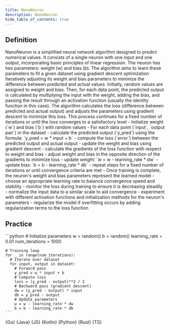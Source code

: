 ```yaml
---
title: NanoNeuron
description: NanoNeuron
hide_table_of_contents: true
---
```





## Definition

<Tabs queryString="primary">
  <TabItem value="definition" label="Definition">
    NanoNeuron is a simplified neural network algorithm designed to predict numerical values. It consists of a single neuron with one input and one output, incorporating basic principles of linear regression. The neuron has two parameters: weight (w) and bias (b). The algorithm aims to learn these parameters to fit a given dataset using gradient descent optimization
  </TabItem>
  <TabItem value="how" label="Explanation">
    Iteratively adjusting its weight and bias parameters to minimize the difference between predicted and actual values. Initially, random values are assigned to weight and bias. Then, for each data point, the predicted output is calculated by multiplying the input with the weight, adding the bias, and passing the result through an activation function (usually the identity function in this case). The algorithm calculates the loss (difference between predicted and actual output) and adjusts the parameters using gradient descent to minimize this loss. This process continues for a fixed number of iterations or until the loss converges to a satisfactory level
  </TabItem>
  <TabItem value="guidance" label="Guidance">
    - Initialize weight (`w`) and bias (`b`) with random values
    - For each data point (`input`, `output pair`) in the dataset
       - calculate the predicted output (`y_pred`) using the formula: `y_pred = w * input + b`
       - compute the loss (`error`) between the predicted output and actual output
       - update the weight and bias using gradient descent
         - calculate the gradients of the loss function with respect to weight and bias
         - adjust weight and bias in the opposite direction of the gradients to minimize loss
         - update weight: `w = w - learning_rate * dw`
         - update bias: `b = b - learning_rate * db`
      - repeat steps for a fixed number of iterations or until convergence criteria are met
    - Once training is complete, the neuron's weight and bias parameters represent the learned model
  </TabItem>
  <TabItem value="tips" label="Tips">
    - choose an appropriate learning rate to balance convergence speed and stability
    - monitor the loss during training to ensure it is decreasing steadily
    - normalize the input data to a similar scale to aid convergence
    - experiment with different activation functions and initialization methods for the neuron's parameters
    - regularize the model if overfitting occurs by adding regularization terms to the loss function
  </TabItem>
</Tabs>

## Practice

<Tabs queryString="primary">
  <TabItem value="practice" label="Practice">
    ```python
    # Initialize parameters
    w = random()
    b = random()
    learning_rate = 0.01
    num_iterations = 1000

    # Training loop
    for _ in range(num_iterations):
      # Iterate over dataset
      for input, output in dataset:
        # Forward pass
        y_pred = w * input + b
        # Compute loss
        loss = (y_pred - output)**2 / 2
        # Backward pass (gradient descent)
        dw = (y_pred - output) * input
        db = y_pred - output
        # Update parameters
        w = w - learning_rate * dw
        b = b - learning_rate * db
    ```
  </TabItem>
  <TabItem value="solution" label="Solution">
    <Tabs queryString="code">
      <TabItem
        value="go"
        label=""
        attributes={{ title: "Go Lang", className: "code_lang go m" }}
      >
        <CodeBlock language="go">{Go}</CodeBlock>
      </TabItem>
      <TabItem
        value="java"
        label=""
        attributes={{ title: "Java", className: "code_lang java m" }}
      >
        <CodeBlock language="java">{Java}</CodeBlock>
      </TabItem>
      <TabItem
        value="js"
        label=""
        attributes={{ title: "JavaScript", className: "code_lang js m" }}
      >
        <CodeBlock language="js">{JS}</CodeBlock>
      </TabItem>
      <TabItem
        value="kotlin"
        label=""
        attributes={{ title: "Kotlin", className: "code_lang kotlin m" }}
      >
        <CodeBlock language="kotlin">{Kotlin}</CodeBlock>
      </TabItem>
      <TabItem
        value="python"
        label=""
        attributes={{ title: "Python", className: "code_lang python m" }}
      >
        <CodeBlock language="python">{Python}</CodeBlock>
      </TabItem>
      <TabItem
        value="rust"
        label=""
        attributes={{ title: "Rust", className: "code_lang rust m" }}
      >
        <CodeBlock language="rust">{Rust}</CodeBlock>
      </TabItem>
      <TabItem
        value="ts"
        label=""
        attributes={{ title: "TypeScript", className: "code_lang ts m" }}
      >
        <CodeBlock language="ts">{TS}</CodeBlock>
      </TabItem>
    </Tabs>
  </TabItem>
</Tabs>
